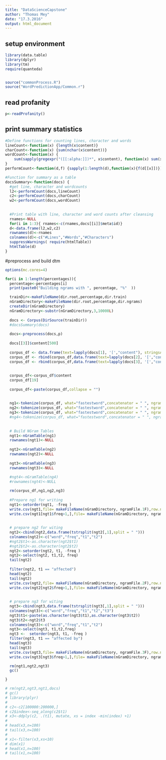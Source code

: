```yaml
---
title: "DataScienceCapstone"
author: "Thomas Mey"
date: "17.3.2016"
output: html_document
---
```





## setup environment
```r
library(data.table)
library(dplyr)
library(tm) 
require(quanteda)


source("commonProcess.R")
source("WordPredictionApp/Common.r")

```

## read profanity
```r
p<-readProfanity()
``` 


## print summary statistics
```r
#Define functions for counting lines, character and words
lineCount<-function(x) {length(x$content)}
charCount<-function(x) {sum(nchar(x$content))}
wordCount<-function(x) {
    sum(sapply(gregexpr("([[:alpha:]])*", x$content), function(x) sum(x > 0)))
}
performCount<-function(d,f) {sapply(1:length(d),function(x){f(d[[x]])})}

#Function for summary as a table
docsSummary<-function(docs) {
  #get line, character and wordcounts
  l2<-performCount(docs,lineCount)
  c2<-performCount(docs,charCount)
  w2<-performCount(docs,wordCount)
  
  
  #Print table with line, character and word counts after cleansing
  rnames<-NULL
  for(i in 1:3){ rnames<-c(rnames,docs[[i]]$meta$id)}
  d<-data.frame(l2,w2,c2)
  rownames(d)<-rnames
  colnames(d)<-c("#Lines","#Words","#Characters")
  suppressWarnings( require(htmlTable))
  htmlTable(d)
}
```

#preprocess and build dtm
```r
options(mc.cores=4)

for(i in 1:length(percentages)){
  percentage<-percentages[i]
  print(paste0("Building ngrams with ", percentage, "%"  ))

  trainDir<-makeFileName(dir.root,percentage,dir.train)
  nGramDirectory<-makeFileName(dir.root,percentage,dir.ngrams)
  createDir(nGramDirectory)
  nGramDirectory<-substr(nGramDirectory,3,10000L)
  
  docs <- Corpus(DirSource(trainDir))
  #docsSummary(docs)
  
  docs<-preprocess(docs,p)
  
  docs[[3]]$content[500]
  
  corpus_df <- data.frame(text=lapply(docs[1], '[',"content"), stringsAsFactors=F)
  corpus_df <- rbind(corpus_df,data.frame(text=lapply(docs[2], '[',"content"), stringsAsFactors=F))
  corpus_df <- rbind(corpus_df,data.frame(text=lapply(docs[3], '[',"content"), stringsAsFactors=F))
  
  
  corpus_df<-corpus_df$content
  corpus_df[19]
  
  corpus_df<-paste(corpus_df,collapse = "")
  
 
  ng1<-tokenize(corpus_df, what="fastestword",concatenator = " ", ngrams=1)
  ng2<-tokenize(corpus_df, what="fastestword",concatenator = " ", ngrams=2)
  ng3<-tokenize(corpus_df, what="fastestword",concatenator = " ", ngrams=3)
  #ng4<-tokenize(corpus_df, what="fastestword",concatenator = " ", ngrams=4)
  
  
  # Build NGram Tables
  ngt1<-nGramTable(ng1)
  rownames(ngt1)<-NULL
  
  ngt2<-nGramTable(ng2)
  rownames(ngt2)<-NULL
  
  ngt3<-nGramTable(ng3)
  rownames(ngt3)<-NULL
  
  #ngt4<-nGramTable(ng4)
  #rownames(ngt4)<-NULL

  rm(corpus_df,ng1,ng2,ng3)
  
  #Prepare ng1 for writing
  ngt1<-setorder(ngt1, -freq )
  write.csv(ngt1,file= makeFileName(nGramDirectory, ngramFile.1F),row.names = FALSE)
  write.csv(ngt1[ngt1$freq>1,],file= makeFileName(nGramDirectory, ngramFile.1),row.names = FALSE)
  
  
  # prepare ng2 for witing
  ngt2<-cbind(ngt2,data.frame(tstrsplit(ngt2[,1],split = " ")))
  colnames(ngt2)<-c("word","freq","t1","t2")
  #ngt2$t1<-as.character(ngt2$t1)
  #ngt2$t2<-as.character(ngt2$t2)
  ngt2<-setorder(ngt2, t1, -freq )
  ngt2<-select(ngt2, t1,t2, freq)
  tail(ngt2)
  
  filter(ngt2, t1 == "affected")
  head(ngt2)
  tail(ngt2)
  write.csv(ngt2,file= makeFileName(nGramDirectory, ngramFile.2F),row.names = FALSE)
  write.csv(ngt2[ngt2$freq>1,],file= makeFileName(nGramDirectory, ngramFile.2),row.names = FALSE)
  
  
  # prepare ng3 for witing
  ngt3<-cbind(ngt3,data.frame(tstrsplit(ngt3[,1],split = " ")))
  colnames(ngt3)<-c("word","freq","t1","t2","t3")
  ngt3$t1<-paste(as.character(ngt3$t1),as.character(ngt3$t2))
  ngt3$t2<-ngt2$t3
  colnames(ngt3)<-c("word","freq","t1","t2")
  ngt3<-select(ngt3, t1,t2,freq)
  ngt3 <-  setorder(ngt3, t1, -freq )
  filter(ngt3, t1 == "affected by")
  head(ngt3)
  tail(ngt3)
  write.csv(ngt3,file= makeFileName(nGramDirectory, ngramFile.3F),row.names = FALSE)
  write.csv(ngt3[ngt3$freq>1,],file= makeFileName(nGramDirectory, ngramFile.3),row.names = FALSE)

  rm(ngt1,ngt2,ngt3)
  gc()

}

```



```r
# rm(ngt2,ngt3,ngt1,docs)
# gc()
# library(plyr)
# 
# c2<-c2[100000:200000,]
# c2$index<-seq_along(c2$t1)
# x3<-ddply(c2, .(t1), mutate, xs = index -min(index) +1)
# 
# head(x3,n=100)
# tail(x3,n=100)
# 
# x1<-filter(x3,xs<10)
# dim(x1)
# head(x1,n=100)
# tail(x1,n=100)
```


